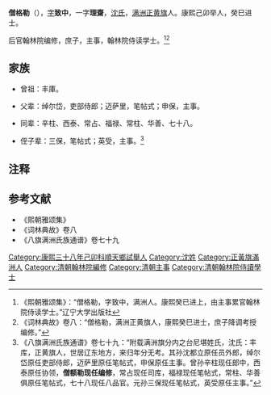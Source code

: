'''僧格勒'''（{{bd|1683年||？}}），[[字|字]]'''致中'''，一字'''理齋'''，[[沈氏|沈氏]]，[[满洲|满洲]][[正黄旗|正黄旗]]人。康熙己卯举人，癸巳进士。

后官翰林院编修，庶子，主事，翰林院侍读学士。<ref>《熙朝雅颂集》：“僧格勒，字致中，满洲人。康熙癸已进上，由主事累官翰林院侍读学士。”辽宁大学出版社</ref><ref>《词林典故》卷八：“僧格勒，满洲正黄旗人，康熙癸巳进士，庶子降调考授编修。”</ref>

==家族==
*曾祖：丰庫。

*父辈：绰尔岱，吏部侍郎；迈萨里，笔帖式；申保，主事。

*同辈：辛柱、西泰、常占、福禄、常柱、华善、七十八。

*侄子辈：三保，笔帖式；英受，主事。<ref>《八旗满洲氏族通谱》卷七十九：“附载满洲旗分内之台尼堪姓氏，沈氏：丰库，正黄旗人，世居辽东地方，来归年分无考。其孙沈都立原任员外郎，绰尔岱原任吏部侍郎，迈萨里原任笔帖式，申保原任主事。曾孙辛柱现任郎中，西泰原任协领，'''僧额勒现任编修'''，常占现任司库，福禄现任笔帖式，常柱、华善俱原任笔帖式，七十八现任八品官。元孙三保现任笔帖式，英受原任主事。”</ref>

==注释==
{{reflist}}

==参考文献==
*《熙朝雅颂集》
*《词林典故》卷八
*《八旗满洲氏族通谱》卷七十九
{{康熙五十二年癸巳恩科殿試金榜}}
{{特授改補館職翰林}}
[[Category:康熙三十八年己卯科順天鄉試舉人|Category:康熙三十八年己卯科順天鄉試舉人]]
[[Category:沈姓|Category:沈姓]]
[[Category:正黃旗滿洲人|Category:正黃旗滿洲人]]
[[Category:清朝翰林院編修|Category:清朝翰林院編修]]
[[Category:清朝主事|Category:清朝主事]]
[[Category:清朝翰林院侍讀學士|Category:清朝翰林院侍讀學士]]